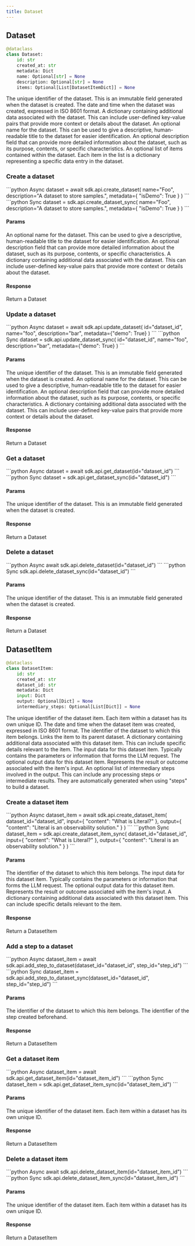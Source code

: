 ```yaml
---
title: Dataset
---
```


## Dataset

```python
@dataclass
class Dataset:
    id: str
    created_at: str
    metadata: Dict
    name: Optional[str] = None
    description: Optional[str] = None
    items: Optional[List[DatasetItemDict]] = None
```

<ParamField path="id" type="str">
  The unique identifier of the dataset. This is an immutable field generated when the dataset is created.
</ParamField>

<ParamField path="created_at" type="str">
  The date and time when the dataset was created, expressed in ISO 8601 format. 
</ParamField>

<ParamField path="metadata" type="Dict">
  A dictionary containing additional data associated with the dataset. This can include user-defined key-value pairs that provide more context or details about the dataset.
</ParamField>

<ParamField path="name" type="Optional[str]">
  An optional name for the dataset. This can be used to give a descriptive, human-readable title to the dataset for easier identification.
</ParamField>

<ParamField path="description" type="Optional[str]">
  An optional description field that can provide more detailed information about the dataset, such as its purpose, contents, or specific characteristics.
</ParamField>

<ParamField path="items" type="Optional[List[DatasetItemDict]]">
  An optional list of items contained within the dataset. Each item in the list is a dictionary representing a specific data entry in the dataset.
</ParamField>

### Create a dataset

<CodeGroup>
```python Async
dataset = await sdk.api.create_dataset(
    name="Foo", description="A dataset to store samples.", metadata={ "isDemo": True }
)
```
```python Sync
dataset = sdk.api.create_dataset_sync(
    name="Foo", description="A dataset to store samples.", metadata={ "isDemo": True }
)
```
</CodeGroup>

#### Params

<ParamField path="name" type="Optional[str]">
  An optional name for the dataset. This can be used to give a descriptive, human-readable title to the dataset for easier identification.
</ParamField>

<ParamField path="description" type="Optional[str]">
  An optional description field that can provide more detailed information about the dataset, such as its purpose, contents, or specific characteristics.
</ParamField>

<ParamField path="metadata" type="Optional[str]">
  A dictionary containing additional data associated with the dataset. This can include user-defined key-value pairs that provide more context or details about the dataset.
</ParamField>

#### Response

<ResponseField name="dataset" type="Dataset">
  Return a Dataset
</ResponseField>

### Update a dataset

<CodeGroup>
```python Async
dataset = await sdk.api.update_dataset(
    id="dataset_id", name="foo", description="bar", metadata={"demo": True}
)
```
```python Sync
dataset = sdk.api.update_dataset_sync(
    id="dataset_id", name="foo", description="bar", metadata={"demo": True}
)
```
</CodeGroup>

#### Params

<ParamField path="id" type="str">
  The unique identifier of the dataset. This is an immutable field generated when the dataset is created.
</ParamField>

<ParamField path="name" type="Optional[str]">
  An optional name for the dataset. This can be used to give a descriptive, human-readable title to the dataset for easier identification.
</ParamField>

<ParamField path="description" type="Optional[str]">
  An optional description field that can provide more detailed information about the dataset, such as its purpose, contents, or specific characteristics.
</ParamField>

<ParamField path="metadata" type="Optional[str]">
  A dictionary containing additional data associated with the dataset. This can include user-defined key-value pairs that provide more context or details about the dataset.
</ParamField>

#### Response

<ResponseField name="dataset" type="Dataset">
  Return a Dataset
</ResponseField>

### Get a dataset

<CodeGroup>
```python Async
dataset = await sdk.api.get_dataset(id="dataset_id")
```
```python Sync
dataset = sdk.api.get_dataset_sync(id="dataset_id")
```
</CodeGroup>

#### Params

<ParamField path="id" type="str">
  The unique identifier of the dataset. This is an immutable field generated when the dataset is created.
</ParamField>

#### Response

<ResponseField name="dataset" type="Dataset">
  Return a Dataset
</ResponseField>

### Delete a dataset

<CodeGroup>
```python Async
await sdk.api.delete_dataset(id="dataset_id")
```
```python Sync
sdk.api.delete_dataset_sync(id="dataset_id")
```
</CodeGroup>

#### Params

<ParamField path="id" type="str">
  The unique identifier of the dataset. This is an immutable field generated when the dataset is created.
</ParamField>

#### Response

<ResponseField name="dataset" type="Dataset">
  Return a Dataset
</ResponseField>

## DatasetItem

```python
@dataclass
class DatasetItem:
    id: str
    created_at: str
    dataset_id: str
    metadata: Dict
    input: Dict
    output: Optional[Dict] = None
    intermediary_steps: Optional[List[Dict]] = None
```

<ParamField path="id" type="str">
  The unique identifier of the dataset item. Each item within a dataset has its own unique ID.
</ParamField>

<ParamField path="created_at" type="str">
   The date and time when the dataset item was created, expressed in ISO 8601 format.
</ParamField>

<ParamField path="dataset_id" type="str">
  The identifier of the dataset to which this item belongs. Links the item to its parent dataset.
</ParamField>

<ParamField path="metadata" type="Dict">
  A dictionary containing additional data associated with this dataset item. This can include specific details relevant to the item.
</ParamField>

<ParamField path="input" type="Dict">
  The input data for this dataset item. Typically contains the parameters or information that forms the LLM request.
</ParamField>

<ParamField path="output" type="Optional[Dict]">
  The optional output data for this dataset item. Represents the result or outcome associated with the item's input.
</ParamField>

<ParamField path="intermediary_steps" type="Optional[List[Dict]]">
  An optional list of intermediary steps involved in the output. This can include any processing steps or intermediate results. They are automatically generated when using "steps" to build a dataset.
</ParamField>


### Create a dataset item

<CodeGroup>
```python Async
dataset_item = await sdk.api.create_dataset_item(
  dataset_id="dataset_id",
  input={ "content": "What is Literal?" },
  output={ "content": "Literal is an observability solution." }
)
```
```python Sync
dataset_item = sdk.api.create_dataset_item_sync(
  dataset_id="dataset_id",
  input={ "content": "What is Literal?" },
  output={ "content": "Literal is an observability solution." }
)
```
</CodeGroup>

#### Params

<ParamField path="dataset_id" type="str">
  The identifier of the dataset to which this item belongs.
</ParamField>

<ParamField path="input" type="Dict">
  The input data for this dataset item. Typically contains the parameters or information that forms the LLM request.
</ParamField>

<ParamField path="output" type="Optional[Dict]">
  The optional output data for this dataset item. Represents the result or outcome associated with the item's input.
</ParamField>

<ParamField path="metadata" type="Optional[Dict]">
  A dictionary containing additional data associated with this dataset item. This can include specific details relevant to the item.
</ParamField>

#### Response

<ResponseField name="dataset_item" type="DatasetItem">
  Return a DatasetItem
</ResponseField>

### Add a step to a dataset

<CodeGroup>
```python Async
dataset_item = await sdk.api.add_step_to_dataset(dataset_id="dataset_id", step_id="step_id")
```
```python Sync
dataset_item = sdk.api.add_step_to_dataset_sync(dataset_id="dataset_id", step_id="step_id")
```
</CodeGroup>

#### Params

<ParamField path="dataset_id" type="str">
  The identifier of the dataset to which this item belongs. 
</ParamField>

<ParamField path="step_id" type="str">
  The identifier of the step created beforehand. 
</ParamField>

#### Response

<ResponseField name="dataset_item" type="DatasetItem">
  Return a DatasetItem
</ResponseField>

### Get a dataset item

<CodeGroup>
```python Async
dataset_item = await sdk.api.get_dataset_item(id="dataset_item_id")
```
```python Sync
dataset_item = sdk.api.get_dataset_item_sync(id="dataset_item_id")
```
</CodeGroup>

#### Params

<ParamField path="id" type="str">
  The unique identifier of the dataset item. Each item within a dataset has its own unique ID.
</ParamField>

#### Response

<ResponseField name="dataset_item" type="DatasetItem">
  Return a DatasetItem
</ResponseField>

### Delete a dataset item

<CodeGroup>
```python Async
await sdk.api.delete_dataset_item(id="dataset_item_id")
```
```python Sync
sdk.api.delete_dataset_item_sync(id="dataset_item_id")
```
</CodeGroup>

#### Params

<ParamField path="id" type="str">
  The unique identifier of the dataset item. Each item within a dataset has its own unique ID.
</ParamField>

#### Response

<ResponseField name="dataset_item" type="DatasetItem">
  Return a DatasetItem
</ResponseField>
